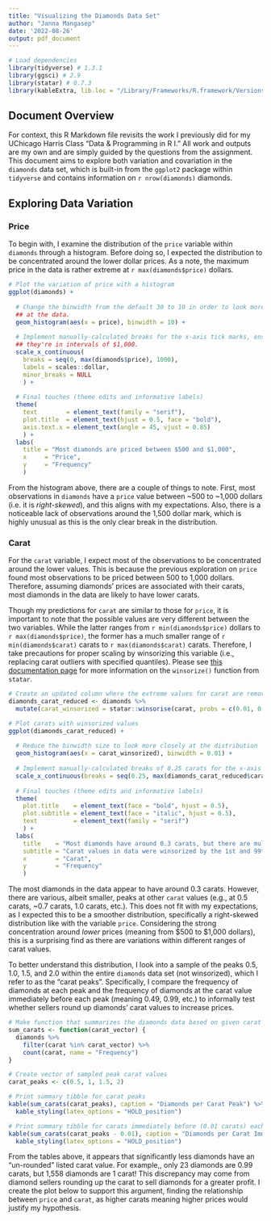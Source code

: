 ```yaml
---
title: "Visualizing the Diamonds Data Set"
author: "Janna Mangasep"
date: '2022-08-26'
output: pdf_document
---
```


```r
# Load dependencies
library(tidyverse) # 1.3.1
library(ggsci) # 2.9
library(statar) # 0.7.3
library(kableExtra, lib.loc = "/Library/Frameworks/R.framework/Versions/3.6/Resources/library") # 1.3.1
```

## Document Overview

For context, this R Markdown file revisits the work I previously did for my UChicago Harris Class "Data & Programming in R I." All work and outputs are my own and are simply guided by the questions from the assignment. This document aims to explore both variation and covariation in the `diamonds` data set, which is built-in from the `ggplot2` package within `tidyverse` and contains information on `r nrow(diamonds)` diamonds.

## Exploring Data Variation

### Price

To begin with, I examine the distribution of the `price` variable within `diamonds` through a histogram. Before doing so, I expected the distribution to be concentrated around the lower dollar prices. As a note, the maximum price in the data is rather extreme at `r max(diamonds$price)` dollars.

```r
# Plot the variation of price with a histogram
ggplot(diamonds) +
  
  # Change the binwidth from the default 30 to 10 in order to look more closely
  ## at the data.
  geom_histogram(aes(x = price), binwidth = 10) +
  
  # Implement manually-calculated breaks for the x-axis tick marks, ensuring
  ## they're in intervals of $1,000.
  scale_x_continuous(
    breaks = seq(0, max(diamonds$price), 1000),
    labels = scales::dollar,
    minor_breaks = NULL
    ) +
  
  # Final touches (theme edits and informative labels)
  theme(
    text        = element_text(family = "serif"),
    plot.title  = element_text(hjust = 0.5, face = "bold"),
    axis.text.x = element_text(angle = 45, vjust = 0.85)
    ) +
  labs(
    title = "Most diamonds are priced between $500 and $1,000",
    x     = "Price",
    y     = "Frequency"
    )
```

From the histogram above, there are a couple of things to note. First, most observations in `diamonds` have a `price` value between ~500 to ~1,000 dollars (i.e. it is *right-skewed*), and this aligns with my expectations. Also, there is a noticeable lack of observations around the 1,500 dollar mark, which is highly unusual as this is the only clear break in the distribution. 

### Carat

For the `carat` variable, I expect most of the observations to be concentrated around the lower values. This is because the previous exploration on `price` found most observations to be priced between 500 to 1,000 dollars. Therefore, assuming diamonds' prices are associated with their carats, most diamonds in the data are likely to have lower carats. 

Though my predictions for `carat` are similar to those for `price`, it is important to note that the possible values are very different between the two variables. While the latter ranges from `r min(diamonds$price)` dollars to `r max(diamonds$price)`, the former has a much smaller range of `r min(diamonds$carat)` carats to `r max(diamonds$carat)` carats. Therefore, I take precautions for proper scaling by winsorizing this variable (i.e., replacing carat outliers with specified quantiles). Please see [this documentation page](https://rdrr.io/cran/statar/man/winsorize.html) for more information on the `winsorize()` function from `statar`.

```r
# Create an updated column where the extreme values for carat are removed
diamonds_carat_reduced <- diamonds %>%
  mutate(carat_winsorized = statar::winsorise(carat, probs = c(0.01, 0.99)))

# Plot carats with winsorized values
ggplot(diamonds_carat_reduced) +
  
  # Reduce the binwidth size to look more closely at the distribution
  geom_histogram(aes(x = carat_winsorized), binwidth = 0.01) +
  
  # Implement manually-calculated breaks of 0.25 carats for the x-axis tick labels
  scale_x_continuous(breaks = seq(0.25, max(diamonds_carat_reduced$carat_winsorized), 0.25)) +
  
  # Final touches (theme edits and informative labels)
  theme(
    plot.title    = element_text(face = "bold", hjust = 0.5),
    plot.subtitle = element_text(face = "italic", hjust = 0.5),
    text          = element_text(family = "serif")
    ) +
  labs(
    title    = "Most diamonds have around 0.3 carats, but there are multiple peaks in distribution",
    subtitle = "Carat values in data were winsorized by the 1st and 99th percentiles",
    x        = "Carat",
    y        = "Frequency"
    )
```

The most diamonds in the data appear to have around 0.3 carats. However, there are various, albeit smaller, peaks at other `carat` values (e.g., at 0.5 carats, ~0.7 carats, 1.0 carats, etc.). This does not fit with my expectations, as I expected this to be a smoother distribution, specifically a right-skewed distribution like with the variable `price`. Considering the strong concentration around *lower* prices (meaning from \$500 to \$1,000 dollars), this is a surprising find as there are variations within different ranges of carat values.

To better understand this distribution, I look into a sample of the peaks 0.5, 1.0, 1.5, and 2.0 within the entire `diamonds` data set (not winsorized), which I refer to as the "carat peaks". Specifically, I compare the frequency of diamonds at each peak and the frequency of diamonds at the carat value immediately before each peak (meaning 0.49, 0.99, etc.) to informally test whether sellers round up diamonds' carat values to increase prices.

```r
# Make function that summarizes the diamonds data based on given carat values
sum_carats <- function(carat_vector) {
  diamonds %>% 
    filter(carat %in% carat_vector) %>%
    count(carat, name = "Frequency")
}

# Create vector of sampled peak carat values
carat_peaks <- c(0.5, 1, 1.5, 2)

# Print summary tibble for carat peaks
kable(sum_carats(carat_peaks), caption = "Diamonds per Carat Peak") %>%
  kable_styling(latex_options = "HOLD_position")

# Print summary tibble for carats immediately before (0.01 carats) each peak
kable(sum_carats(carat_peaks - 0.01), caption = "Diamonds per Carat Immediately Before Peak") %>%
  kable_styling(latex_options = "HOLD_position")
```


From the tables above, it appears that significantly less diamonds have an "un-rounded" listed carat value. For example,, only 23 diamonds are 0.99 carats, but 1,558 diamonds are 1 carat! This discrepancy may come from diamond sellers rounding up the carat to sell diamonds for a greater profit. I create the plot below to support this argument, finding the relationship between `price` and `carat`, as higher carats meaning higher prices would justify my hypothesis.


